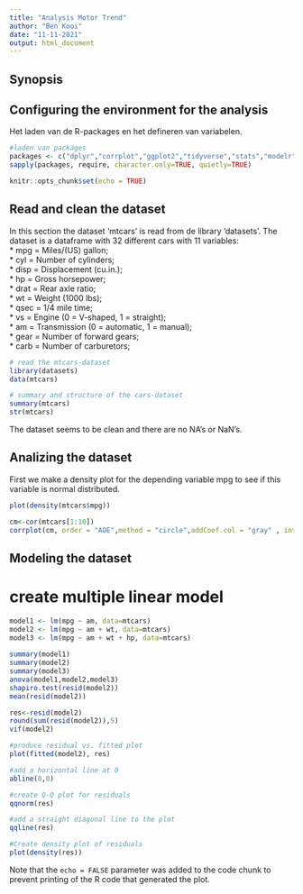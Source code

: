 ```yaml
---
title: "Analysis Motor Trend"
author: "Ben Kooi"
date: "11-11-2021"
output: html_document
---
```

## Synopsis


## Configuring the environment for the analysis

Het laden van de R-packages en het defineren van variabelen.

```r
#laden van packages
packages <- c("dplyr","corrplot","ggplot2","tidyverse","stats","modelr","zoo","tsibble","car", "EnvStats")
sapply(packages, require, character.only=TRUE, quietly=TRUE)
```

```r
knitr::opts_chunk$set(echo = TRUE)
```

## Read and clean the dataset 

In this section the dataset 'mtcars' is read from de library 'datasets'. 
The dataset is a dataframe with 32 different cars with 11 variables:   
*	mpg	 = Miles/(US) gallon;  
*	cyl	 = Number of cylinders;  
* disp =	Displacement (cu.in.);  
* hp   = Gross horsepower;  
* drat =	Rear axle ratio;  
* wt   =	Weight (1000 lbs);  
* qsec =	1/4 mile time;  
* vs	 = Engine (0 = V-shaped, 1 = straight);  
* am	 = Transmission (0 = automatic, 1 = manual);  
* gear = Number of forward gears;  
* carb = Number of carburetors;  

```r
# read the mtcars-dataset
library(datasets)
data(mtcars)

# summary and structure of the cars-dataset
summary(mtcars)
str(mtcars)
```
The dataset seems to be clean and there are no NA's or NaN's.

## Analizing the dataset

First we make a density plot for the depending variable mpg to see if this variable is normal distributed.

```r
plot(density(mtcars$mpg))
```
``` r
cm<-cor(mtcars[1:10])
corrplot(cm, order = "AOE",method = "circle",addCoef.col = "gray" , insig = "p-value", title = "vTitleCmPlot")
```

## Modeling the dataset

# create multiple linear model
``` r
model1 <- lm(mpg ~ am, data=mtcars)
model2 <- lm(mpg ~ am + wt, data=mtcars)
model3 <- lm(mpg ~ am + wt + hp, data=mtcars)
          
summary(model1)
summary(model2)
summary(model3)
anova(model1,model2,model3)
shapiro.test(resid(model2))
mean(resid(model2))

res<-resid(model2)
round(sum(resid(model2)),5)
vif(model2)

#produce residual vs. fitted plot
plot(fitted(model2), res)

#add a horizontal line at 0 
abline(0,0)

#create Q-Q plot for residuals
qqnorm(res)

#add a straight diagonal line to the plot
qqline(res)

#Create density plot of residuals
plot(density(res))
```


Note that the `echo = FALSE` parameter was added to the code chunk to prevent printing of the R code that generated the plot.
